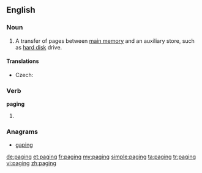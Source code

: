 ==English==
{{wikipedia}}
===Noun===
{{en-noun|-}}

# {{context|computing|lang=en}} A transfer of pages between [[main memory]] and an auxiliary store, such as [[hard disk]] drive.

====Translations====
{{trans-top|transfer of pages}}
* Czech: {{t-|cs|stránkování|n}}
{{trans-mid}}
{{trans-bottom}}

===Verb===
'''paging'''

# {{present participle of|page}}

===Anagrams===
* [[gaping#English|gaping]]

[[de:paging]]
[[et:paging]]
[[fr:paging]]
[[my:paging]]
[[simple:paging]]
[[ta:paging]]
[[tr:paging]]
[[vi:paging]]
[[zh:paging]]